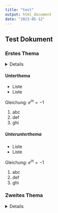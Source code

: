 ```yaml
---
title: "test"
output: html_document
date: "2023-05-12"
---
```


## Test Dokument

### Erstes Thema 


<details>
Dies ist ein versteckter Textbaustein.
</details> 

#### Unterthema 

- Liste
- Liste

Gleichung: $e^{i\pi} = -1$

1. abc
2. def
3. ghi

##### Unterunterthema

- Liste
- Liste

Gleichung: $e^{i\pi} = -1$

1. abc
2. def
3. ghi

### Zweites Thema

<details>
```r
7*3
```
</details> 

```r

```



